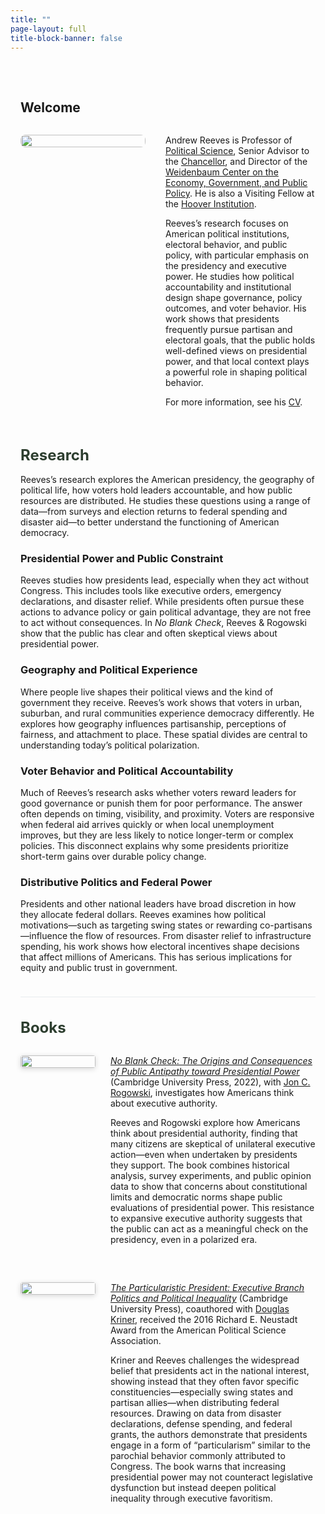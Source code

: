 ```yaml
---
title: ""
page-layout: full
title-block-banner: false
---
```


```{=html}
<link rel="stylesheet" href="https://cdnjs.cloudflare.com/ajax/libs/font-awesome/6.0.0/css/all.min.css">
<style>
.simple-layout {
    max-width: 900px;
    margin: 0 auto;
    padding: 2rem 1rem;
}

.profile-header {
    display: flex;
    gap: 2rem;
    margin-bottom: 3rem;
    align-items: flex-start;
    margin-top: 1rem; /* Add space after Welcome heading */
}

.profile-text {
    flex: 2;
}

.profile-image {
    flex: 0 0 200px;
    margin-top: 0; /* Align with first paragraph */
}

.profile-image img {
    width: 100%;
    border-radius: 0.5rem;
}

.simple-section {
    margin-bottom: 2rem;
    padding-bottom: 1.5rem;
    border-bottom: 1px solid #e9ecef;
}

.simple-section:last-child {
    border-bottom: none;
}

.simple-section h2 {
    color: #2d3e2f;
    margin-bottom: 1rem;
    font-size: 1.5rem;
}

.contact-links {
    margin-top: 1rem;
}

.contact-links a {
    color: #2d3e2f;
    text-decoration: none;
    margin-right: 1rem;
    display: inline-flex;
    align-items: center;
    gap: 0.5rem;
}

.contact-links a:hover {
    text-decoration: underline;
}

.contact-links i {
    font-size: 1.1em;
}

.book-entry {
    display: flex;
    gap: 1.5rem;
    margin-bottom: 2rem;
    align-items: flex-start;
}

.book-cover {
    flex: 0 0 120px;
}

.book-cover img {
    width: 100%;
    box-shadow: 0 2px 8px rgba(0,0,0,0.15);
    border-radius: 0.25rem;
}

.book-text {
    flex: 1;
}

@media (max-width: 768px) {
    .profile-header {
        flex-direction: column;
        text-align: center;
    }
    
    .profile-image {
        flex: none;
        align-self: center;
        margin-top: 1rem; /* Add space after heading on mobile */
    }
    
    .book-entry {
        flex-direction: column;
        text-align: center;
    }
    
    .book-cover {
        flex: none;
        align-self: center;
    }
}
</style>
```

:::::::::::::::::::::::::::: simple-layout
# Welcome

:::::: profile-header
::: profile-image
![](images/profile.jpg)
:::

:::: profile-text
Andrew Reeves is Professor of [Political Science](https://polisci.wustl.edu/), Senior Advisor to the [Chancellor](https://andrewdmartin.washu.edu/), and Director of the [Weidenbaum Center on the Economy, Government, and Public Policy](http://wc.wustl.edu). He is also a Visiting Fellow at the [Hoover Institution](https://www.hoover.org).

Reeves's research focuses on American political institutions, electoral behavior, and public policy, with particular emphasis on the presidency and executive power. He studies how political accountability and institutional design shape governance, policy outcomes, and voter behavior. His work shows that presidents frequently pursue partisan and electoral goals, that the public holds well-defined views on presidential power, and that local context plays a powerful role in shaping political behavior.

For more information, see his <a href="reevescv.pdf" target="_blank"><i class="fas fa-file-pdf"></i> CV</a>.
::::
::::::

:::::::::::::::: simple-section
## Research

Reeves's research explores the American presidency, the geography of political life, how voters hold leaders accountable, and how public resources are distributed. He studies these questions using a range of data—from surveys and election returns to federal spending and disaster aid—to better understand the functioning of American democracy. 

::::::::::::::: research-grid
::::: research-block
::: research-icon
<i class="fas fa-gavel"></i>
:::

::: research-content
<h3>Presidential Power and Public Constraint</h3>

<p>Reeves studies how presidents lead, especially when they act without Congress. This includes tools like executive orders, emergency declarations, and disaster relief. While presidents often pursue these actions to advance policy or gain political advantage, they are not free to act without consequences. In <em>No Blank Check</em>, Reeves & Rogowski show that the public has clear and often skeptical views about presidential power.</p>
:::
:::::

::::: research-block
::: research-icon
<i class="fas fa-map-marked-alt"></i>
:::

::: research-content
<h3>Geography and Political Experience</h3>

<p>Where people live shapes their political views and the kind of government they receive. Reeves's work shows that voters in urban, suburban, and rural communities experience democracy differently. He explores how geography influences partisanship, perceptions of fairness, and attachment to place. These spatial divides are central to understanding today's political polarization.</p>
:::
:::::

::::: research-block
::: research-icon
<i class="fas fa-vote-yea"></i>
:::

::: research-content
<h3>Voter Behavior and Political Accountability</h3>

<p>Much of Reeves's research asks whether voters reward leaders for good governance or punish them for poor performance. The answer often depends on timing, visibility, and proximity. Voters are responsive when federal aid arrives quickly or when local unemployment improves, but they are less likely to notice longer-term or complex policies. This disconnect explains why some presidents prioritize short-term gains over durable policy change.</p>
:::
:::::

::::: research-block
::: research-icon
<i class="fas fa-coins"></i>
:::

::: research-content
<h3>Distributive Politics and Federal Power</h3>

<p>Presidents and other national leaders have broad discretion in how they allocate federal dollars. Reeves examines how political motivations—such as targeting swing states or rewarding co-partisans—influence the flow of resources. From disaster relief to infrastructure spending, his work shows how electoral incentives shape decisions that affect millions of Americans. This has serious implications for equity and public trust in government.</p>
:::
:::::
:::::::::::::::
::::::::::::::::

::::::::: simple-section
## Books

::::: book-entry
::: book-cover
![](images/no-blank-check-cover.jpg){width="120"}
:::

::: book-text
[*No Blank Check: The Origins and Consequences of Public Antipathy toward Presidential Power*](https://www.amazon.com/Blank-Check-Consequences-Antipathy-Presidential/dp/1316626474/) (Cambridge University Press, 2022), with [Jon C. Rogowski](https://voices.uchicago.edu/jrogowski/), investigates how Americans think about executive authority.

Reeves and Rogowski explore how Americans think about presidential authority, finding that many citizens are skeptical of unilateral executive action—even when undertaken by presidents they support. The book combines historical analysis, survey experiments, and public opinion data to show that concerns about constitutional limits and democratic norms shape public evaluations of presidential power. This resistance to expansive executive authority suggests that the public can act as a meaningful check on the presidency, even in a polarized era.
:::
:::::

::::: book-entry
::: book-cover
![](images/particularistic-president-cover.jpg){width="120"}
:::

::: book-text
[*The Particularistic President: Executive Branch Politics and Political Inequality*](https://www.amazon.com/Particularistic-President-Executive-Political-Inequality/dp/1107616816/) (Cambridge University Press), coauthored with [Douglas Kriner](http://blogs.cornell.edu/kriner/), received the 2016 Richard E. Neustadt Award from the American Political Science Association.

Kriner and Reeves challenges the widespread belief that presidents act in the national interest, showing instead that they often favor specific constituencies—especially swing states and partisan allies—when distributing federal resources. Drawing on data from disaster declarations, defense spending, and federal grants, the authors demonstrate that presidents engage in a form of "particularism" similar to the parochial behavior commonly attributed to Congress. The book warns that increasing presidential power may not counteract legislative dysfunction but instead deepen political inequality through executive favoritism.
:::
:::::
:::::::::
::::::::::::::::::::::::::::